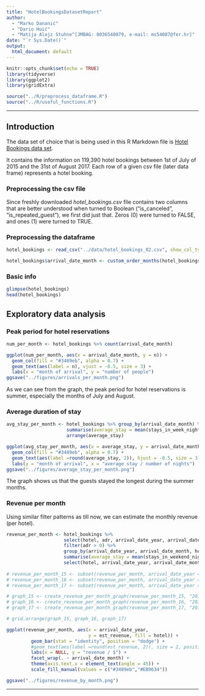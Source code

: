 ```yaml
---
title: "HotelBookingsDatasetReport"
author: 
  - "Marko Dananić"
  - "Dario Huić" 
  - "Matija Alojz Stuhne^[JMBAG: 0036540079, e-mail: ms54007@fer.hr]"
date: "`r Sys.Date()`"
output:
  html_document: default
---
```


```r
knitr::opts_chunk$set(echo = TRUE)
library(tidyverse)
library(ggplot2)
library(gridExtra)

source("../R/preprocess_dataframe.R")
source("../R/useful_functions.R")
```


***

## Introduction

The data set of choice that is being used in this R Markdown file is [Hotel Bookings data set](https://www.kaggle.com/datasets/mathsian/hotel-bookings/data).

It contains the information on 119,390 hotel bookings between 1st of July of 2015 and the 31st of August 2017. Each row of a given csv file (later data frame) represents a hotel booking.


### Preprocessing the csv file

Since freshly downloaded *hotel_bookings.csv* file contains two columns that are better understood when turned to Boolean  ("is_canceled", "is_repeated_guest"), we first did just that. Zeros (0) were turned to FALSE, and ones (1) were turned to TRUE.


### Preprocessing the dataframe

```r
hotel_bookings <- read_csv("../data/hotel_bookings_02.csv", show_col_types = FALSE)
```
```r
hotel_bookings$arrival_date_month <- custom_order_months(hotel_bookings$arrival_date_month)
```



### Basic info

```r
glimpse(hotel_bookings)
head(hotel_bookings)
```

## Exploratory data analysis


### Peak period for hotel reservations


```r
num_per_month <- hotel_bookings %>% count(arrival_date_month)

ggplot(num_per_month, aes(x = arrival_date_month, y = n)) + 
  geom_col(fill = "#3489eb", alpha = 0.7) +
  geom_text(aes(label = n), vjust = -0.5, size = 3) +
  labs(x = "month of arrival", y = "number of people")
ggsave("../figures/arrivals_per_month.png")
```

As we can see from the graph, the peak period for hotel reservations is summer, especially the months of July and August.


### Average duration of stay

```r
avg_stay_per_month <- hotel_bookings %>% group_by(arrival_date_month) %>%
                      summarise(average_stay = mean(stays_in_week_nights + stays_in_weekend_nights)) %>% 
                      arrange(average_stay)

ggplot(avg_stay_per_month, aes(x = average_stay, y = arrival_date_month)) + 
  geom_col(fill = "#3489eb", alpha = 0.7) +
  geom_text(aes(label =round(average_stay, 2)), hjust = -0.5, size = 3) +
  labs(y = "month of arrival", x = "average stay / number of nights")
ggsave("../figures/average_stay_per_month.png")
```

The graph shows us that the guests stayed the longest during the summer months.


### Revenue per month

Using similar filter patterns as till now, we can estimate the monthly revenue (per hotel).

```r
revenue_per_month <- hotel_bookings %>%
                     select(hotel, adr, arrival_date_year, arrival_date_month, stays_in_weekend_nights,                            stays_in_week_nights) %>% 
                     filter(adr > 0) %>% 
                     group_by(arrival_date_year, arrival_date_month, hotel) %>% 
                     summarise(average_stay = mean(stays_in_weekend_nights + stays_in_week_nights),                           average_adr = mean(adr), num_of_res = n(), est_revenue = average_stay * average_adr                      * num_of_res) %>%
                     select(hotel, arrival_date_year, arrival_date_month, est_revenue)
                    
# revenue_per_month_15 <- subset(revenue_per_month, arrival_date_year == 2015)
# revenue_per_month_16 <- subset(revenue_per_month, arrival_date_year == 2016)
# revenue_per_month_17 <- subset(revenue_per_month, arrival_date_year == 2017)

# graph_15 <- create_revenue_per_month_graph(revenue_per_month_15, "2015")
# graph_16 <- create_revenue_per_month_graph(revenue_per_month_16, "2016")
# graph_17 <- create_revenue_per_month_graph(revenue_per_month_17, "2017")

# grid.arrange(graph_15, graph_16, graph_17)

ggplot(revenue_per_month, aes(x = arrival_date_year,
                              y = est_revenue, fill = hotel)) +
         geom_bar(stat = "identity", position = "dodge") +
         #geom_text(aes(label =round(est_revenue, 2)), size = 2, position = position_stack(vjust = 0.5), angle = 90) +
         labs(x = NULL, y = "revenue / $") +
         facet_wrap(. ~ arrival_date_month) +
         theme(axis.text.x = element_text(angle = 45)) +
         scale_fill_manual(values = c("#3489eb","#EB9634"))

ggsave("../figures/revenue_by_month.png")

```

***
